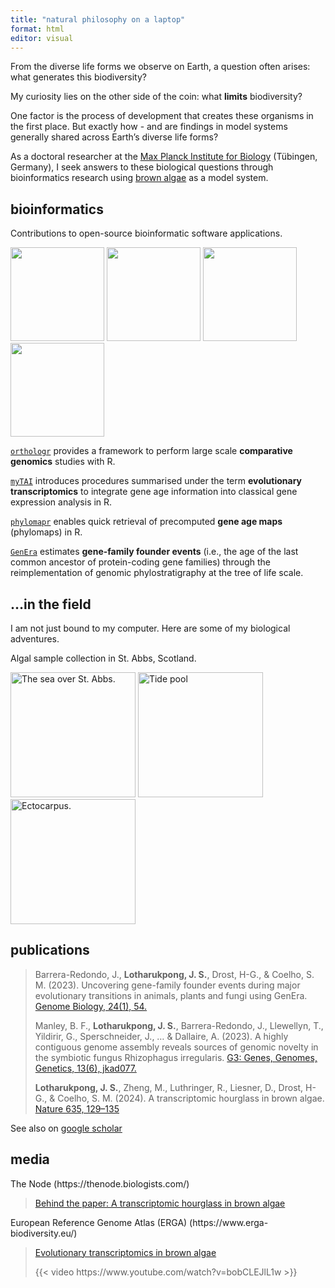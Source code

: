 ```yaml
---
title: "natural philosophy on a laptop"
format: html
editor: visual
---
```


From the diverse life forms we observe on Earth, a question often arises: what generates this biodiversity?

My curiosity lies on the other side of the coin: what **limits** biodiversity?

One factor is the process of development that creates these organisms in the first place. But exactly how - and are findings in model systems generally shared across Earth's diverse life forms?

As a doctoral researcher at the [Max Planck Institute for Biology](https://www.bio.mpg.de/) (Tübingen, Germany), I seek answers to these biological questions through bioinformatics research using [brown algae](brown_algae.html) as a model system.

## bioinformatics

Contributions to open-source bioinformatic software applications.

[<img src="https://github.com/LotharukpongJS/LotharukpongJS.github.io/blob/main/images/orthologr_logo.png?raw=true" width="150"/>](https://drostlab.github.io/orthologr) [<img src="https://github.com/LotharukpongJS/LotharukpongJS.github.io/blob/main/images/myTAI_logo.png?raw=true" width="150"/>](https://drostlab.github.io/myTAI) [<img src="https://github.com/LotharukpongJS/LotharukpongJS.github.io/blob/main/images/phylomapr_logo.png?raw=true" width="150"/>](https://lotharukpongjs.github.io/phylomapr) [<img src="https://github.com/LotharukpongJS/LotharukpongJS.github.io/blob/main/images/GenEra_logo_dark.png?raw=true" width="150"/>](https://github.com/josuebarrera/GenEra)

[`orthologr`](https://drostlab.github.io/orthologr) provides a framework to perform large scale **comparative genomics** studies with R.

[`myTAI`](https://drostlab.github.io/myTAI) introduces procedures summarised under the term **evolutionary transcriptomics** to integrate gene age information into classical gene expression analysis in R.

[`phylomapr`](https://lotharukpongjs.github.io/phylomapr/) enables quick retrieval of precomputed **gene age maps** (phylomaps) in R.

[`GenEra`](https://github.com/josuebarrera/GenEra) estimates **gene-family founder events** (i.e., the age of the last common ancestor of protein-coding gene families) through the reimplementation of genomic phylostratigraphy at the tree of life scale.

## ...in the field

I am not just bound to my computer. Here are some of my biological adventures.

Algal sample collection in St. Abbs, Scotland.

<img src="https://github.com/LotharukpongJS/LotharukpongJS.github.io/blob/main/images/PXL_20230821_151113739.jpg?raw=true" alt="The sea over St. Abbs." width="200"/> <img src="https://github.com/LotharukpongJS/LotharukpongJS.github.io/blob/main/images/PXL_20230822_120843250.jpg?raw=true?raw=true" alt="Tide pool" width="200"/> <img src="https://github.com/LotharukpongJS/LotharukpongJS.github.io/blob/main/images/PXL_20230823_163653386.MP.jpg?raw=true" alt="Ectocarpus." width="200"/>

## publications

> Barrera-Redondo, J., **Lotharukpong, J. S.**, Drost, H-G., & Coelho, S. M. (2023). Uncovering gene-family founder events during major evolutionary transitions in animals, plants and fungi using GenEra. [Genome Biology, 24(1), 54.](https://doi.org/10.1186/s13059-023-02895-z)
>
> Manley, B. F., **Lotharukpong, J. S.**, Barrera-Redondo, J., Llewellyn, T., Yildirir, G., Sperschneider, J., ... & Dallaire, A. (2023). A highly contiguous genome assembly reveals sources of genomic novelty in the symbiotic fungus Rhizophagus irregularis. [G3: Genes, Genomes, Genetics, 13(6), jkad077.](https://doi.org/10.1093/g3journal/jkad077)
>
> **Lotharukpong, J. S.**, Zheng, M., Luthringer, R., Liesner, D., Drost, H-G., & Coelho, S. M. (2024). A transcriptomic hourglass in brown algae. [Nature 635, 129--135](https://doi.org/10.1038/s41586-024-08059-8)

See also on [google scholar](https://scholar.google.com/citations?user=2HiLuNEAAAAJ&hl)

## media

The Node (https://thenode.biologists.com/)

> [Behind the paper: A transcriptomic hourglass in brown algae](https://thenode.biologists.com/behind-the-paper-a-transcriptomic-hourglass-in-brown-algae/research/)

European Reference Genome Atlas (ERGA) (https://www.erga-biodiversity.eu/)

> [Evolutionary transcriptomics in brown algae](https://www.erga-biodiversity.eu/post/a-transcriptomic-hourglass-in-brown-algae)
>
> {{< video https://www.youtube.com/watch?v=bobCLEJlL1w >}}
